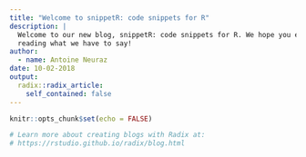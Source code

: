 ```yaml
---
title: "Welcome to snippetR: code snippets for R"
description: |
  Welcome to our new blog, snippetR: code snippets for R. We hope you enjoy 
  reading what we have to say!
author:
  - name: Antoine Neuraz
date: 10-02-2018
output:
  radix::radix_article:
    self_contained: false
---
```


```r
knitr::opts_chunk$set(echo = FALSE)

# Learn more about creating blogs with Radix at:
# https://rstudio.github.io/radix/blog.html

```



